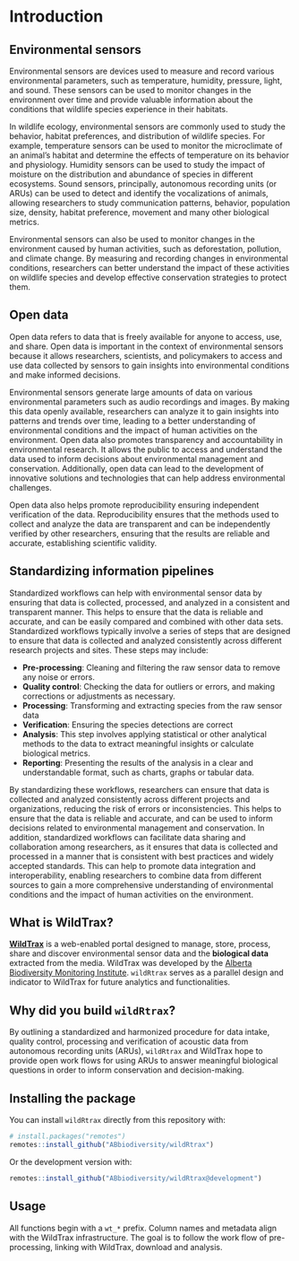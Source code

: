 # Introduction

## Environmental sensors

Environmental sensors are devices used to measure and record various environmental parameters, such as temperature, humidity, pressure, light, and sound. These sensors can be used to monitor changes in the environment over time and provide valuable information about the conditions that wildlife species experience in their habitats.

In wildlife ecology, environmental sensors are commonly used to study the behavior, habitat preferences, and distribution of wildlife species. For example, temperature sensors can be used to monitor the microclimate of an animal's habitat and determine the effects of temperature on its behavior and physiology. Humidity sensors can be used to study the impact of moisture on the distribution and abundance of species in different ecosystems. Sound sensors, principally, autonomous recording units (or ARUs) can be used to detect and identify the vocalizations of animals, allowing researchers to study communication patterns, behavior, population size, density, habitat preference, movement and many other biological metrics. 

Environmental sensors can also be used to monitor changes in the environment caused by human activities, such as deforestation, pollution, and climate change. By measuring and recording changes in environmental conditions, researchers can better understand the impact of these activities on wildlife species and develop effective conservation strategies to protect them.

## Open data

Open data refers to data that is freely available for anyone to access, use, and share. Open data is important in the context of environmental sensors because it allows researchers, scientists, and policymakers to access and use data collected by sensors to gain insights into environmental conditions and make informed decisions.

Environmental sensors generate large amounts of data on various environmental parameters such as audio recordings and images. By making this data openly available, researchers can analyze it to gain insights into patterns and trends over time, leading to a better understanding of environmental conditions and the impact of human activities on the environment. Open data also promotes transparency and accountability in environmental research. It allows the public to access and understand the data used to inform decisions about environmental management and conservation. Additionally, open data can lead to the development of innovative solutions and technologies that can help address environmental challenges. 

Open data also helps promote reproducibility ensuring independent verification of the data. Reproducibility ensures that the methods used to collect and analyze the data are transparent and can be independently verified by other researchers, ensuring that the results are reliable and accurate, establishing scientific validity. 

## Standardizing information pipelines

Standardized workflows can help with environmental sensor data by ensuring that data is collected, processed, and analyzed in a consistent and transparent manner. This helps to ensure that the data is reliable and accurate, and can be easily compared and combined with other data sets. Standardized workflows typically involve a series of steps that are designed to ensure that data is collected and analyzed consistently across different research projects and sites. These steps may include:

* **Pre-processing**: Cleaning and filtering the raw sensor data to remove any noise or errors.
* **Quality control**: Checking the data for outliers or errors, and making corrections or adjustments as necessary.
* **Processing**: Transforming and extracting species from the raw sensor data
* **Verification**: Ensuring the species detections are correct
* **Analysis**: This step involves applying statistical or other analytical methods to the data to extract meaningful insights or calculate biological metrics.
* **Reporting**: Presenting the results of the analysis in a clear and understandable format, such as charts, graphs or tabular data. 

By standardizing these workflows, researchers can ensure that data is collected and analyzed consistently across different projects and organizations, reducing the risk of errors or inconsistencies. This helps to ensure that the data is reliable and accurate, and can be used to inform decisions related to environmental management and conservation. In addition, standardized workflows can facilitate data sharing and collaboration among researchers, as it ensures that data is collected and processed in a manner that is consistent with best practices and widely accepted standards. This can help to promote data integration and interoperability, enabling researchers to combine data from different sources to gain a more comprehensive understanding of environmental conditions and the impact of human activities on the environment.

## What is **WildTrax**?

[**WildTrax**](https://www.wildtrax.ca) is a web-enabled portal designed to manage, store, process, share and discover environmental sensor data and the  **biological data** extracted from the media. WildTrax was developed by the [Alberta Biodiversity Monitoring Institute](https://abmi.ca). `wildRtrax` serves as a parallel design and indicator to WildTrax for future analytics and functionalities.

## Why did you build `wildRtrax`?

By outlining a standardized and harmonized procedure for data intake, quality control, processing and verification of acoustic data from autonomous recording units (ARUs), `wildRtrax` and WildTrax hope to provide open work flows for using ARUs to answer meaningful biological questions in order to inform conservation and decision-making.

## Installing the package

You can install `wildRtrax` directly from this repository with:

```r
# install.packages("remotes")
remotes::install_github("ABbiodiversity/wildRtrax")
```

Or the development version with:

```r
remotes::install_github("ABbiodiversity/wildRtrax@development")
```

## Usage

All functions begin with a `wt_*` prefix. Column names and metadata align with the WildTrax infrastructure. The goal is to follow the work flow of pre-processing, linking with WildTrax, download and analysis. 

